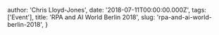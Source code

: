 
  author: 'Chris Lloyd-Jones',
  date: '2018-07-11T00:00:00.000Z',
  tags: ['Event'],
  title: 'RPA and AI World Berlin 2018',
  slug: 'rpa-and-ai-world-berlin-2018',
}


